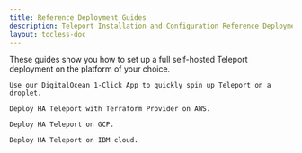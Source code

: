 ```yaml
---
title: Reference Deployment Guides
description: Teleport Installation and Configuration Reference Deployment Guides.
layout: tocless-doc
---
```


These guides show you how to set up a full self-hosted Teleport deployment on
the platform of your choice.

<TileSet>
  <Tile
  title="DigitalOcean"
  href="./deployments/digitalocean/"
  >

    Use our DigitalOcean 1-Click App to quickly spin up Teleport on a droplet.
    
  </Tile>
  <Tile href="./deployments/aws-terraform.mdx" title="AWS Terraform">

    Deploy HA Teleport with Terraform Provider on AWS.

  </Tile>
  <Tile href="./deployments/gcp.mdx" title="GCP">

    Deploy HA Teleport on GCP.

  </Tile>
  <Tile href="./deployments/ibm.mdx" title="IBM Cloud">

    Deploy HA Teleport on IBM cloud.

  </Tile>
</TileSet>
